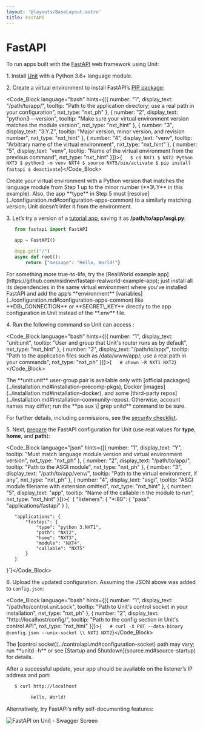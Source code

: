 ```yaml
---
layout: '@layouts/BaseLayout.astro'
title: FastAPI
---
```

# FastAPI

To run apps built with the [FastAPI](https://fastapi.tiangolo.com) web framework using Unit:

1\. Install [Unit](../installation.md#installation-precomp-pkgs) with a Python 3.6+ language module.

2\. Create a virtual environment to install FastAPI’s [PIP package](https://fastapi.tiangolo.com/tutorial/#install-fastapi):

<Code_Block language="bash" hints={[{ number: "1", display_text: "/path/to/app/", tooltip: "Path to the application directory; use a real path in your configuration", nxt_type: "nxt_ph" }, { number: "2", display_text: "python3 --version", tooltip: "Make sure your virtual environment version matches the module version", nxt_type: "nxt_hint" }, { number: "3", display_text: "3.Y.Z", tooltip: "Major version, minor version, and revision number", nxt_type: "nxt_hint" }, { number: "4", display_text: "venv", tooltip: "Arbitrary name of the virtual environment", nxt_type: "nxt_hint" }, { number: "5", display_text: "venv", tooltip: "Name of the virtual environment from the previous command", nxt_type: "nxt_hint" }]}>{`   $ cd NXT1
   $ NXT2
         Python NXT3
   $ python3 -m venv NXT4
   $ source NXT5/bin/activate
   $ pip install fastapi
   $ deactivate`}</Code_Block>

<Note type="warning">
Create your virtual environment with a Python version that matches the language module from Step 1 up to the minor number (**3\.Y** in this example). Also, the app **type** in Step 5 must [resolve](../configuration.md#configuration-apps-common) to a similarly matching version; Unit doesn’t infer it from the environment.
</Note>

3\. Let’s try a version of a [tutorial app](https://fastapi.tiangolo.com/tutorial/first-steps/), saving it as **/path/to/app/asgi.py**:

```python
   from fastapi import FastAPI

   app = FastAPI()

   @app.get("/")
   async def root():
       return {"message": "Hello, World!"}
```

<Note type="note">
For something more true-to-life, try the [RealWorld example app](https://github.com/nsidnev/fastapi-realworld-example-app); just install all its dependencies in the same virtual environment where you’ve installed FastAPI and add the app’s **environment** [variables](../configuration.md#configuration-apps-common) like **DB\_CONNECTION** or **SECRET\_KEY** directly to the app configuration in Unit instead of the **.env** file.
</Note>

4\. Run the following command so Unit can access :

<Code_Block language="bash" hints={[{ number: "1", display_text: "unit:unit", tooltip: "User and group that Unit's router runs as by default", nxt_type: "nxt_hint" }, { number: "2", display_text: "/path/to/app/", tooltip: "Path to the application files such as /data/www/app/; use a real path in your commands", nxt_type: "nxt_ph" }]}>{`   # chown -R NXT1 NXT2`}</Code_Block>

<Note type="note">
The **unit:unit** user-group pair is available only with [official packages](../installation.md#installation-precomp-pkgs), Docker [images](../installation.md#installation-docker), and some [third-party repos](../installation.md#installation-community-repos). Otherwise, account names may differ; run the **ps aux \| grep unitd** command to be sure.
</Note>

For further details, including permissions, see the [security checklist](security.md#security-apps).

5\. Next, [prepare](../configuration.md#configuration-python) the FastAPI configuration for Unit (use real values for **type**, **home**, and **path**):

<Code_Block language="json" hints={[{ number: "1", display_text: "Y", tooltip: "Must match language module version and virtual environment version", nxt_type: "nxt_ph" }, { number: "2", display_text: "/path/to/app/", tooltip: "Path to the ASGI module", nxt_type: "nxt_ph" }, { number: "3", display_text: "/path/to/app/venv/", tooltip: "Path to the virtual environment, if any", nxt_type: "nxt_ph" }, { number: "4", display_text: "asgi", tooltip: "ASGI module filename with extension omitted", nxt_type: "nxt_hint" }, { number: "5", display_text: "app", tooltip: "Name of the callable in the module to run", nxt_type: "nxt_hint" }]}>{`   {
       "listeners": {
           "*:80": {
               "pass": "applications/fastapi"
           }
       },

       "applications": {
           "fastapi": {
               "type": "python 3.NXT1",
               "path": "NXT2",
               "home": "NXT3",
               "module": "NXT4",
               "callable": "NXT5"
           }
       }
   }`}</Code_Block>

6\. Upload the updated configuration.  Assuming the JSON above was added to `config.json`:

<Code_Block language="bash" hints={[{ number: "1", display_text: "/path/to/control.unit.sock", tooltip: "Path to Unit's control socket in your installation", nxt_type: "nxt_ph" }, { number: "2", display_text: "http://localhost/config/", tooltip: "Path to the config section in Unit's control API", nxt_type: "nxt_hint" }]}>{`   # curl -X PUT --data-binary @config.json --unix-socket \\
          NXT1 NXT2`}</Code_Block>

<Note type="note">
The [control socket](../controlapi.md#configuration-socket) path may vary; run **unitd -h** or see [Startup and Shutdown](source.md#source-startup) for details.
</Note>

After a successful update, your app should be available on the listener’s IP address and port:

```bash
   $ curl http://localhost

         Hello, World!
```

Alternatively, try FastAPI’s nifty self-documenting features:

![FastAPI on Unit - Swagger Screen](/fastapi.png)